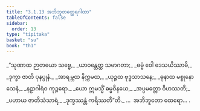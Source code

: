 ```yaml
---
title: "3.1.13 အဘိဘူတတ္ထေရဂါထာ"
tableOfContents: false
sidebar:
  order: 13
type: "tipitaka"
basket: "su"
book: "th1"
---
```



<DynamicBreadcrumb />

<Division number="255" book="th1" e="ch" v="19" p="267">

<Paragraph number="482" type="verses" book="th1">
_“သုဏာထ ဉာတယော သဗ္ဗေ,_  
_ယာဝန္တေတ္ထ သမာဂတာ;_  
_ဓမ္မံ ဝေါ ဒေသယိဿာမိ,_  
_ဒုက္ခာ ဇာတိ ပုနပ္ပုနံ._  

</Paragraph>

</Division>
<Division number="256" book="th1" e="ch" v="19" p="267">

<Paragraph number="483" type="verses" book="th1">
_အာရမ္ဘထ နိက္ကမထ,_  
_ယုဉ္ဇထ ဗုဒ္ဓသာသနေ;_  
_ဓုနာထ မစ္စုနော သေနံ,_  
_နဠာဂါရံဝ ကုဉ္ဇရော._  

</Paragraph>

</Division>
<Division number="257" book="th1" e="ch" v="19" p="267">

<Paragraph number="484" type="verses" book="th1">
_ယော ဣမသ္မိံ ဓမ္မဝိနယေ,_  
_အပ္ပမတ္တော ဝိဟဿတိ;_  
_ပဟာယ ဇာတိသံသာရံ,_  
_ဒုက္ခဿန္တံ ကရိဿတီ”တိ._  


</Paragraph>
</Division>

<Paragraph number="485" type="center" book="th1">
…  အဘိဘူတော ထေရော… .
</Paragraph>